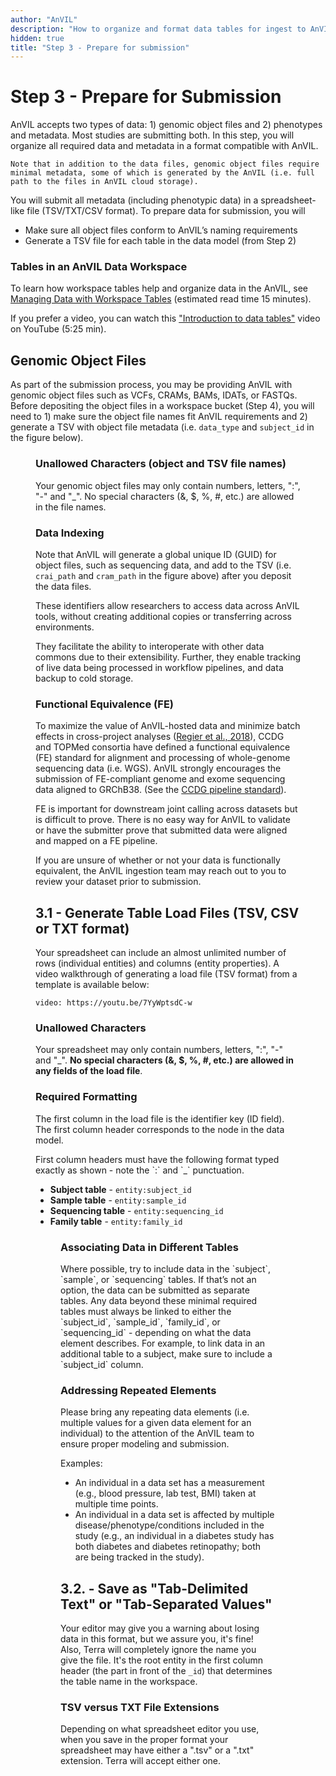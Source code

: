 ```yaml
---
author: "AnVIL"
description: "How to organize and format data tables for ingest to AnVIL"
hidden: true
title: "Step 3 - Prepare for submission"
---
```


# Step 3 - Prepare for Submission

<Alert icon={false} severity="info">
  <div>
    AnVIL accepts two types of data: 1) genomic object files and 2) phenotypes and metadata. Most studies are submitting both. In this step, you will organize all required data and metadata in a format compatible with AnVIL.

    Note that in addition to the data files, genomic object files require minimal metadata, some of which is generated by the AnVIL (i.e. full path to the files in AnVIL cloud storage).
</div>
</Alert>

You will submit all metadata (including phenotypic data) in a spreadsheet-like file (TSV/TXT/CSV format). To prepare data for submission, you will

- Make sure all object files conform to AnVIL’s naming requirements
- Generate a TSV file for each table in the data model (from Step 2)

### Tables in an AnVIL Data Workspace

To learn how workspace tables help and organize data in the AnVIL, see [Managing Data with Workspace Tables](https://support.terra.bio/hc/en-us/articles/360025758392-Managing-data-with-workspace-tables-) (estimated read time 15 minutes).

If you prefer a video, you can watch this ["Introduction to data tables"](https://youtu.be/IeLywroCNNA) video on YouTube (5:25 min).

## Genomic Object Files

As part of the submission process, you may be providing AnVIL with genomic object files such as VCFs, CRAMs, BAMs, IDATs, or FASTQs. Before depositing the object files in a workspace bucket (Step 4), you will need to 1) make sure the object file names fit AnVIL requirements and 2) generate a TSV with object file metadata (i.e. `data_type` and `subject_id` in the figure below).

<Figure
  alt="Data Model"
  caption="The sample table (screenshot above) organizes biospecimen information such as genomic data files associated with subjects in the subject table. Note the `subject_id` column that connects sample data to the subject."
  src="/consortia/learn/data-submitters/sample-table.png"
/>

### Unallowed Characters (object and TSV file names)

Your genomic object files may only contain numbers, letters, ":", "-" and "\_". No special characters (&, $, %, #, etc.) are allowed in the file names.

### Data Indexing

Note that AnVIL will generate a global unique ID (GUID) for object files, such as sequencing data, and add to the TSV (i.e. `crai_path` and `cram_path` in the figure above) after you deposit the data files.

These identifiers allow researchers to access data across AnVIL tools, without creating additional copies or transferring across environments.

They facilitate the ability to interoperate with other data commons due to their extensibility. Further, they enable tracking of live data being processed in workflow pipelines, and data backup to cold storage.

### Functional Equivalence (FE)

To maximize the value of AnVIL-hosted data and minimize batch effects in cross-project analyses ([Regier et al., 2018](https://pubmed.ncbi.nlm.nih.gov/30279509/)), CCDG and TOPMed consortia have defined a functional equivalence (FE) standard for alignment and processing of whole-genome sequencing data (i.e. WGS). AnVIL strongly encourages the submission of FE-compliant genome and exome sequencing data aligned to GRChB38. (See the [CCDG pipeline standard](https://github.com/CCDG/Pipeline-Standardization/blob/master/PipelineStandard.md)).

FE is important for downstream joint calling across datasets but is difficult to prove. There is no easy way for AnVIL to validate or have the submitter prove that submitted data were aligned and mapped on a FE pipeline.

If you are unsure of whether or not your data is functionally equivalent, the AnVIL ingestion team may reach out to you to review your dataset prior to submission.

## 3.1 - Generate Table Load Files (TSV, CSV or TXT format)

Your spreadsheet can include an almost unlimited number of rows (individual entities) and columns (entity properties). A video walkthrough of generating a load file (TSV format) from a template is available below:

`video: https://youtu.be/7YyWptsdC-w`

### Unallowed Characters

Your spreadsheet may only contain numbers, letters, ":", "-" and "\_". **No special characters (&, $, %, #, etc.) are allowed in any fields of the load file**.

### Required Formatting

The first column in the load file is the identifier key (ID field). The first column header corresponds to the node in the data model.

<Alert severity="warning">
    First column headers must have the following format typed exactly as shown - note the `:` and `_` punctuation.
</Alert>

- **Subject table** - `entity:subject_id`
- **Sample table** - `entity:sample_id`
- **Sequencing table** - `entity:sequencing_id`
- **Family table** - `entity:family_id`

<Figure
  alt="Subject Table in a spreadsheet editor."
  caption="Example: Subject Table in a spreadsheet editor."
  src="/consortia/learn/data-submitters/subject-spreadsheet.png"
/>

### Associating Data in Different Tables

<Alert severity="warning" title="Hint">
    Where possible, try to include data in the `subject`, `sample`, or `sequencing` tables. If that’s not an option, the data can be submitted as separate tables. Any data beyond these minimal required tables must always be linked to either the `subject_id`, `sample_id`, `family_id`, or `sequencing_id` - depending on what the data element describes. For example, to link data in an additional table to a subject, make sure to include a `subject_id` column.
</Alert>

### Addressing Repeated Elements

Please bring any repeating data elements (i.e. multiple values for a given data element for an individual) to the attention of the AnVIL team to ensure proper modeling and submission.

Examples:

- An individual in a data set has a measurement (e.g., blood pressure, lab test, BMI) taken at multiple time points.
- An individual in a data set is affected by multiple disease/phenotype/conditions included in the study (e.g., an individual in a diabetes study has both diabetes and diabetes retinopathy; both are being tracked in the study).

## 3.2. - Save as "Tab-Delimited Text" or "Tab-Separated Values"

Your editor may give you a warning about losing data in this format, but we assure you, it's fine! Also, Terra will completely ignore the name you give the file. It's the root entity in the first column header (the part in front of the `_id`) that determines the table name in the workspace.

### TSV versus TXT File Extensions

Depending on what spreadsheet editor you use, when you save in the proper format your spreadsheet may have either a ".tsv" or a ".txt" extension. Terra will accept either one.
